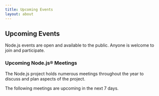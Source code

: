 ```yaml
---
title: Upcoming Events
layout: about
---
```


## Upcoming Events

Node.js events are open and available to the public. Anyone is welcome to join and participate.

### Upcoming Node.js® Meetings

The Node.js project holds numerous meetings throughout the year to discuss and plan aspects of the project.

The following meetings are upcoming in the next 7 days.

<UpcomingMeetings />

